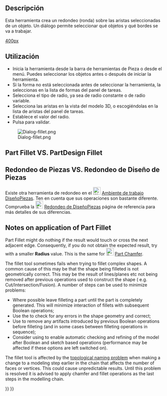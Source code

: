<languages/>

<div class="mw-translate-fuzzy">
{{Docnav/es
|[[Part_Extrude/es|Extrude]]
|[[Part_Revolve/es|Revolve]]
|[[Part_Workbench/es|Pieza]]
|IconL=Part_Extrude.svg
|IconC=Workbench_Part.svg
|IconR=Part_Revolve.svg
}}
</div>

<div class="mw-translate-fuzzy">
{{GuiCommand/es
|Name=Part Fillet
|Name/es=Pieza Redondeo
|MenuLocation=Pieza → Redondeo
|Workbenches=[[Part_Workbench/es|Pieza]]
|SeeAlso=[[Part Chamfer/es|Pieza Chaflán]]
}}
</div>

<span id="Description"></span>
== Descripción ==

<div class="mw-translate-fuzzy">
Esta herramienta crea un redondeo (ronda) sobre las aristas seleccionadas de un objeto. Un diálogo permite seleccionar qué objetos y qué bordes se va a trabajar.
</div>

[[image:Part_fillet_plate.PNG|400px]]
{{Caption|Plate with filleted corners}}

<span id="Usage"></span>
== Utilización ==

<div class="mw-translate-fuzzy">
* Inicia la herramienta desde la barra de herramientas de Pieza o desde el menú. Puedes seleccionar los objetos antes o después de iniciar la herramienta.
* Si la forma no está seleccionada antes de seleccionar la herramienta, la seleccionas en la lista de formas del panel de tareas.
* Selecciona el tipo de radio, ya sea de radio constante o de radio variable.
* Selecciona las aristas en la vista del modelo 3D, o escogiéndolas en la lista de aristas del panel de tareas.
* Establece el valor del radio.
* Pulsa {{KEY|OK}} para validar.
</div>

[[Image:Dialog-fillet.png]]

== Part Fillet VS. PartDesign Fillet ==

<div class="mw-translate-fuzzy">
== Redondeo de Piezas VS. Redondeo de Diseño de Piezas ==
Existe otra herramienta de redondeo en el [[Image:Workbench_PartDesign.svg|24px|link=PartDesign_Workbench]] [[PartDesign Workbench/es|Ambiente de trabajo DiseñoPiezas]]. Ten en cuenta que sus operaciones son bastante diferente. Comprueba la [[Image:PartDesign_Fillet.svg|24px|link=PartDesign_Fillet]] [[PartDesign Fillet/es|Redondeo de DiseñoPiezas]] página de referencia para más detalles de sus diferencias.
</div>

== Notes on application of Part Fillet ==

Part Fillet might do nothing if the result would touch or cross the next adjacent edge. Consequently, if you do not obtain the expected result, try with a smaller '''Radius''' value. This is the same for [[Image:Part_Chamfer.svg|24px]] [[Part_Chamfer|Part Chamfer]].

The fillet tool sometimes fails when trying to fillet complex shapes. A common cause of this may be that the shape being filleted is not geometrically correct. This may be the result of lines/planes etc not being removed after previous operations used to construct the shape ( e.g. Cut/Intersection/Fusion). A number of steps can be used to minimize problems:
* Where possible leave filleting a part until the part is completely generated. This will minimize interaction of fillets with subsequent Boolean operations;
* Use the {{MenuCommand|Part → Check Geometry}} to check for any errors in the shape geometry and correct;
* Use {{MenuCommand|Part → Create a copy → Refine shape}} to remove any artifacts introduced by previous Boolean operations before filleting (and in some cases between filleting operations in sequence);
* Consider using {{MenuCommand|Edit → Preferences → PartDesign}} to enable automatic checking and refining of the model after Boolean and sketch based operations (performance may be affected if these options are left switched on). 

The fillet tool is affected by the [[Topological_naming_problem|topological naming problem]] when making a change to a modeling step earlier in the chain that affects the number of faces or vertices. This could cause unpredictable results. Until this problem is resolved it is advised to apply chamfer and fillet operations as the last steps in the modelling chain.


{{Docnav
|[[Part_Scale|Scale]]
|[[Part_Chamfer|Chamfer]]
|[[Part_Workbench|Part]]
|IconL=Part_Scale.svg
|IconR=Part_Chamfer.svg
|IconC=Workbench_Part.svg
}}

{{Part_Tools_navi{{#translation:}}}}
{{Userdocnavi{{#translation:}}}}